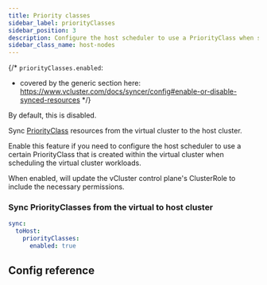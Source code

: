 ```yaml
---
title: Priority classes
sidebar_label: priorityClasses
sidebar_position: 3
description: Configure the host scheduler to use a PriorityClass when scheduling your virtual cluster workloads.
sidebar_class_name: host-nodes
---
```



<TenancySupport hostNodes="true" />

{/*
`priorityClasses.enabled`:
- covered by the generic section here: https://www.vcluster.com/docs/syncer/config#enable-or-disable-synced-resources
*/}

By default, this is disabled. 

Sync [PriorityClass](https://kubernetes.io/docs/concepts/scheduling-eviction/pod-priority-preemption/#priorityclass) resources from the virtual cluster to the host cluster.

Enable this feature if you need to configure the host scheduler to use a certain PriorityClass that is created within the virtual cluster when scheduling the virtual cluster workloads.

When enabled, will update the vCluster control plane's ClusterRole to include the necessary permissions.

### Sync PriorityClasses from the virtual to host cluster

```YAML
sync:
  toHost:
    priorityClasses:
      enabled: true
```

## Config reference

<PriorityClasses/>
